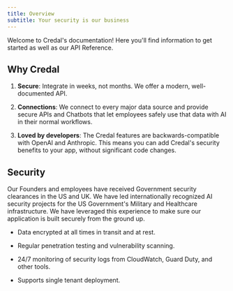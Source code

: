 ```yaml
---
title: Overview
subtitle: Your security is our business
---
```


Welcome to Credal's documentation! Here you'll find information to get started as well as our API Reference.

<CardGroup cols={2}>
  <Card
    title="Use Cases"
    icon="fa-solid fa-head-side-brain"
    href="https://www.credal.ai/use-cases"
  />
  <Card
    title="API Reference"
    icon="fa-solid fa-code"
    href="/api-reference"
  />
  <Card title="Blog" icon="fa-solid fa-signal" href="https://credal.ai/blog" />
  <Card
    title="Security"
    icon="fa-solid fa-shield-halved"
    href="https://www.credal.ai/security"
  />
</CardGroup>

## Why Credal

1. **Secure**: Integrate in weeks, not months. We offer a modern, well-documented API.

2. **Connections**: We connect to every major data source and provide secure APIs and Chatbots that let employees safely use that data with AI in their normal workflows.

3. **Loved by developers**: The Credal features are backwards-compatible with OpenAI and Anthropic. This means you can add Credal's security benefits to your app, without significant code changes.

## Security

Our Founders and employees have received Government security clearances
in the US and UK. We have led internationally recognized AI security projects
for the US Government's Military and Healthcare infrastructure. We have
leveraged this experience to make sure our application is built securely from the ground up.

- Data encrypted at all times in transit and at rest.

- Regular penetration testing and vulnerability scanning.

- 24/7 monitoring of security logs from CloudWatch, Guard Duty, and other tools.

- Supports single tenant deployment.
